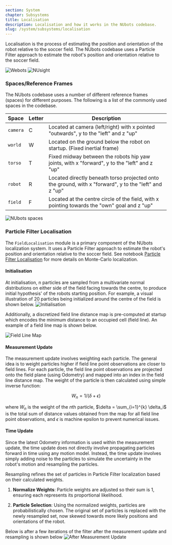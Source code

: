 ```yaml
---
section: System
chapter: Subsystems
title: Localisation
description: Localisation and how it works in the NUbots codebase.
slug: /system/subsystems/localisation
---
```


Localisation is the process of estimating the position and orientation of the robot relative to the soccer field. The NUbots codebase uses a Particle Filter approach to estimate the robot's position and orientation relative to the soccer field.

<Grid columns='1fr  1fr' rows="1fr">

![Webots](./images/webots.png 'Webots')
![NUsight](./images/nusight.png 'Localisation estimate')

</Grid>

### Spaces/Reference Frames

The NUbots codebase uses a number of different reference frames (spaces) for different purposes. The following is a list of the commonly used spaces in the codebase.

| Space    | Letter | Description                                                                                            |
| -------- | ------ | ------------------------------------------------------------------------------------------------------ |
| `camera` | C      | Located at camera (left/right) with x pointed "outwards", y to the "left" and z "up"                   |
| `world`  | W      | Located on the ground below the robot on startup. (Fixed inertial frame)                               |
| `torso`  | T      | Fixed midway between the robots hip yaw joints, with x "forward", y to the "left" and z "up"           |
| `robot`  | R      | Located directly beneath torso projected onto the ground, with x "forward", y to the "left" and z "up" |
| `field`  | F      | Located at the centre circle of the field, with x pointing towards the "own" goal and z "up"           |

![NUbots spaces](./images/spaces.png 'NUbots spaces')

### Particle Filter Localisation

The `FieldLocalisation` module is a primary component of the NUbots localization system. It uses a Particle Filter approach to estimate the robot's position and orientation relative to the soccer field. See notebook [Particle Filter Localisation](https://colab.research.google.com/drive/1AoGZAFa_8mG1jQAniV1q8bGZsMQnErzl?usp=sharing) for more details on Monte-Carlo localization.

#### Initialisation

At initialisation, n particles are sampled from a multivariate normal distributions on either side of the field facing towards the centre, to produce initial hypothesis' of the robots starting position. For example, a visual illustration of 20 particles being initialized around the centre of the field is shown below.
![Initialisation](./images/init.png 'Initialisation')

Additionally, a discretized field line distance map is pre-computed at startup which encodes the minimum distance to an occupied cell (field line). An example of a field line map is shown below.

![Field Line Map](./images/field_line_map.png 'Field Line Map')

#### Measurement Update

The measurement update involves weighting each particle. The general idea is to weight particles higher if field line point observations are closer to field lines. For each particle, the field line point observations are projected onto the field plane (using Odometry) and mapped into an index in the field line distance map. The weight of the particle is then calculated using simple inverse function:

$$
W_n = 1/(\delta + \epsilon)
$$

where $W_n$ is the weight of the $n$th particle, $\delta = \sum_{i=1}^{k} \delta_i$ is the total sum of distance values obtained from the map for all field line point observations, and $\epsilon$ is machine epsilon to prevent numerical issues.

#### Time Update

Since the latest Odometry information is used within the measurement update, the time update does not directly involve propagating particles forward in time using any motion model. Instead, the time update involves simply adding noise to the particles to simulate the uncertainty in the robot's motion and resampling the particles.

Resampling refines the set of particles in Particle Filter localization based on their calculated weights.

1. **Normalize Weights**: Particle weights are adjusted so their sum is 1, ensuring each represents its proportional likelihood.

2. **Particle Selection**: Using the normalized weights, particles are probabilistically chosen. The original set of particles is replaced with the newly resampled set, now skewed towards more likely positions and orientations of the robot.

Below is after a few iterations of the filter after the measurement update and resampling is shown below
![After Measurement Update](./images/resample.png 'After Measurement Update and Resampling')
